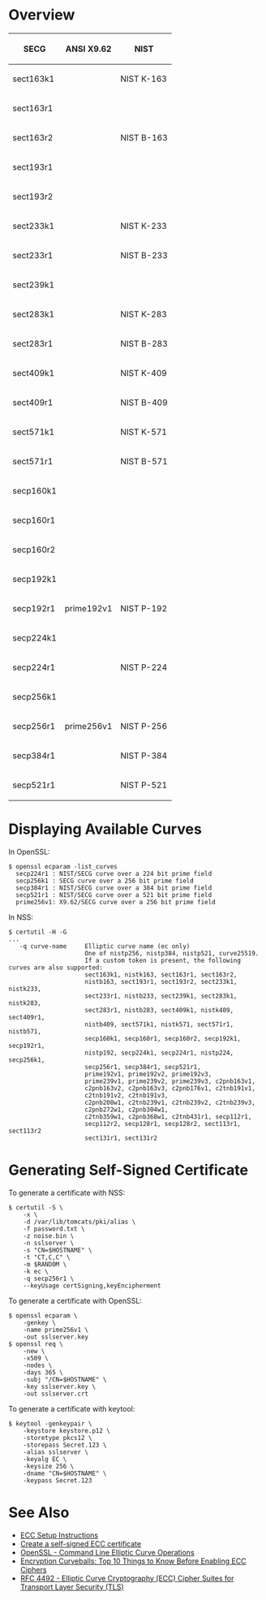 = Overview =

{| class="wikitable"
! SECG
! ANSI X9.62
! NIST
|-
| sect163k1
|
| NIST K-163
|-
| sect163r1
|
|
|-
| sect163r2
|
| NIST B-163
|-
| sect193r1
|
|
|-
| sect193r2
|
|
|-
| sect233k1
|
| NIST K-233
|-
| sect233r1
|
| NIST B-233
|-
| sect239k1
|
|
|-
| sect283k1
|
| NIST K-283
|-
| sect283r1
|
| NIST B-283
|-
| sect409k1
|
| NIST K-409
|-
| sect409r1
|
| NIST B-409
|-
| sect571k1
|
| NIST K-571
|-
| sect571r1
|
| NIST B-571
|-
| secp160k1
|
|
|-
| secp160r1
|
|
|-
| secp160r2
|
|
|-
| secp192k1
|
|
|-
| secp192r1
| prime192v1
| NIST P-192
|-
| secp224k1
|
|
|-
| secp224r1
|
| NIST P-224
|-
| secp256k1
|
|
|-
| secp256r1
| prime256v1
| NIST P-256
|-
| secp384r1
|
| NIST P-384
|-
| secp521r1
|
| NIST P-521
|}

= Displaying Available Curves =

In OpenSSL:

<pre>
$ openssl ecparam -list_curves
  secp224r1 : NIST/SECG curve over a 224 bit prime field
  secp256k1 : SECG curve over a 256 bit prime field
  secp384r1 : NIST/SECG curve over a 384 bit prime field
  secp521r1 : NIST/SECG curve over a 521 bit prime field
  prime256v1: X9.62/SECG curve over a 256 bit prime field
</pre>

In NSS:

<pre>
$ certutil -H -G
...
   -q curve-name     Elliptic curve name (ec only)
                     One of nistp256, nistp384, nistp521, curve25519.
                     If a custom token is present, the following curves are also supported:
                     sect163k1, nistk163, sect163r1, sect163r2,
                     nistb163, sect193r1, sect193r2, sect233k1, nistk233,
                     sect233r1, nistb233, sect239k1, sect283k1, nistk283,
                     sect283r1, nistb283, sect409k1, nistk409, sect409r1,
                     nistb409, sect571k1, nistk571, sect571r1, nistb571,
                     secp160k1, secp160r1, secp160r2, secp192k1, secp192r1,
                     nistp192, secp224k1, secp224r1, nistp224, secp256k1,
                     secp256r1, secp384r1, secp521r1,
                     prime192v1, prime192v2, prime192v3, 
                     prime239v1, prime239v2, prime239v3, c2pnb163v1, 
                     c2pnb163v2, c2pnb163v3, c2pnb176v1, c2tnb191v1, 
                     c2tnb191v2, c2tnb191v3,  
                     c2pnb208w1, c2tnb239v1, c2tnb239v2, c2tnb239v3, 
                     c2pnb272w1, c2pnb304w1, 
                     c2tnb359w1, c2pnb368w1, c2tnb431r1, secp112r1, 
                     secp112r2, secp128r1, secp128r2, sect113r1, sect113r2
                     sect131r1, sect131r2
</pre>

= Generating Self-Signed Certificate =

To generate a certificate with NSS:

<pre>
$ certutil -S \
    -x \
    -d /var/lib/tomcats/pki/alias \
    -f password.txt \
    -z noise.bin \
    -n sslserver \
    -s "CN=$HOSTNAME" \
    -t "CT,C,C" \
    -m $RANDOM \
    -k ec \
    -q secp256r1 \
    --keyUsage certSigning,keyEncipherment
</pre>

To generate a certificate with OpenSSL:

<pre>
$ openssl ecparam \
    -genkey \
    -name prime256v1 \
    -out sslserver.key
$ openssl req \
    -new \
    -x509 \
    -nodes \
    -days 365 \
    -subj "/CN=$HOSTNAME" \
    -key sslserver.key \
    -out sslserver.crt
</pre>

To generate a certificate with keytool:

<pre>
$ keytool -genkeypair \
    -keystore keystore.p12 \
    -storetype pkcs12 \
    -storepass Secret.123 \
    -alias sslserver \
    -keyalg EC \
    -keysize 256 \
    -dname "CN=$HOSTNAME" \
    -keypass Secret.123
</pre>

= See Also =

* [[ECC Setup Instructions]]
* [https://msol.io/blog/tech/create-a-self-signed-ecc-certificate/ Create a self-signed ECC certificate]
* [https://wiki.openssl.org/index.php/Command_Line_Elliptic_Curve_Operations OpenSSL - Command Line Elliptic Curve Operations]
* [https://www.informationsecuritybuzz.com/articles/encryption-curveballs-top-10-things-know-enabling-ecc-ciphers/ Encryption Curveballs: Top 10 Things to Know Before Enabling ECC Ciphers]
* [https://tools.ietf.org/search/rfc4492 RFC 4492 - Elliptic Curve Cryptography (ECC) Cipher Suites for Transport Layer Security (TLS)]